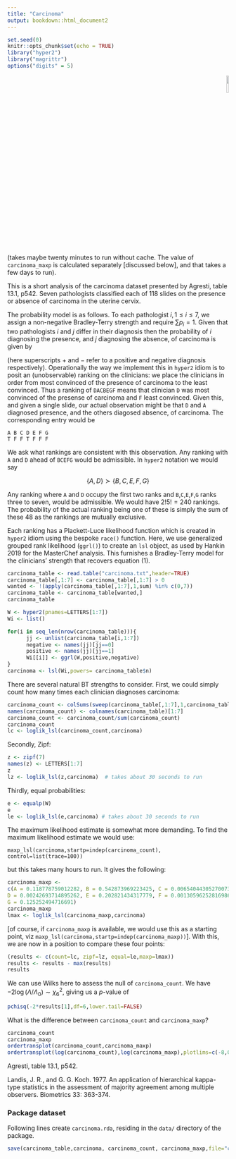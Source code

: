 ```yaml
---
title: "Carcinoma"
output: bookdown::html_document2
---
```


```r
set.seed(0)
knitr::opts_chunk$set(echo = TRUE)
library("hyper2")
library("magrittr")
options("digits" = 5)
```

<p style="text-align: right;">
![](`r system.file("help/figures/hyper2.png", package = "hyper2")`){width=10%}
</p>


(takes maybe twenty minutes to run without cache.  The value of
`carcinoma_maxp` is calculated separately [discussed below], and that
takes a few days to run).

This is a short analysis of the carcinoma dataset presented by
Agresti, table 13.1, p542.  Seven pathologists classified each of 118
slides on the presence or absence of carcinoma in the uterine
cervix.  

The probability model is as follows.  To each pathologist $i,1\leq i
\leq 7$, we assign a non-negative Bradley-Terry strength and require
$\sum p_i=1$.  Given that two pathologists $i$ and $j$ differ in their
diagnosis then the probability of $i$ diagnosing the presence, and $j$
diagnosing the absence, of carcinoma is given by

\begin{equation}\tag{1}
\operatorname{Prob}(i^+,j^-) = \frac{p_i}{p_i+p_j},\qquad
\operatorname{Prob}(i^-,j^+) = \frac{p_j}{p_i+p_j}
\end{equation}

(here superscripts $+$ and $-$ refer to a positive and negative
diagnosis respectively).  Operationally the way we implement this in
`hyper2` idiom is to posit an (unobservable) ranking on the
clinicians: we place the clinicians in order from most convinced of
the presence of carcinoma to the least convinced.  Thus a ranking of
`DACBEGF` means that clinician `D` was most convinced of the presense
of carcinoma and `F` least convinced.  Given this, and given a single
slide, our actual observation might be that `D` and `A` diagnosed
presence, and the others diagosed absence, of carcinoma.  The
corresponding entry would be

```
A B C D E F G
T F F T F F F
```

We ask what rankings are consistent with this observation.  Any
ranking with `A` and `D` ahead of `BCEFG` would be admissible.  In
`hyper2` notation we would say

$$\left\lbrace A,D\right\rbrace\succ\left\lbrace B,C,E,F,G\right\rbrace$$

Any ranking where `A` and `D` occupy the first two ranks and
`B`,`C`,`E`,`F`,`G` ranks three to seven, would be admissible.  We
would have $2!5!=240$ rankings.  The probability of the actual ranking
being one of these is simply the sum of these 48 as the rankings are
mutually exclusive.

Each ranking has a Plackett-Luce likelihood function which is created
in `hyper2` idiom using the bespoke `race()` function.  Here, we use
generalized grouped rank likelihood (`ggrl()`) to create an `lsl`
object, as used by Hankin 2019 for the MasterChef analysis.  This
furnishes a Bradley-Terry model for the clinicians' strength that
recovers equation (1).


```r
carcinoma_table <- read.table("carcinoma.txt",header=TRUE)
carcinoma_table[,1:7] <- carcinoma_table[,1:7] > 0
wanted <- !(apply(carcinoma_table[,1:7],1,sum) %in% c(0,7))
carcinoma_table <- carcinoma_table[wanted,]
carcinoma_table
```

```r
W <- hyper2(pnames=LETTERS[1:7])
Wi <- list()

for(i in seq_len(nrow(carcinoma_table))){
      jj <- unlist(carcinoma_table[i,1:7])
      negative <- names(jj)[jj==0]
      positive <- names(jj)[jj==1]
      Wi[[i]] <- ggrl(W,positive,negative)
}
carcinoma <- lsl(Wi,powers= carcinoma_table$n)
```

There are several natural BT strengths to consider.  First, we could
simply count how many times each clinician diagnoses carcinoma:

```r
carcinoma_count <- colSums(sweep(carcinoma_table[,1:7],1,carcinoma_table$n,"*"))
names(carcinoma_count) <- colnames(carcinoma_table)[1:7]
carcinoma_count <- carcinoma_count/sum(carcinoma_count)
carcinoma_count
lc <- loglik_lsl(carcinoma_count,carcinoma)
```

Secondly, Zipf:


```r
z <- zipf(7)
names(z) <- LETTERS[1:7]
z
lz <- loglik_lsl(z,carcinoma)  # takes about 30 seconds to run
```

Thirdly, equal probabilities:


```r
e <- equalp(W)
e
le <- loglik_lsl(e,carcinoma) # takes about 30 seconds to run
```

The maximum likelihood estimate is somewhat more demanding.  To find
the maximum likelihood estimate we would use:

`maxp_lsl(carcinoma,startp=indep(carcinoma_count), control=list(trace=100))`


but this takes many hours to run.  It gives the following:


```r
carcinoma_maxp <- 
c(A = 0.118778759012282, B = 0.542873969223425, C = 0.00654044305270073, 
D = 0.00242693714895262, E = 0.202821434317779, F = 0.00130596252816986, 
G = 0.125252494716691)
carcinoma_maxp
lmax <- loglik_lsl(carcinoma_maxp,carcinoma)
```

[of course, if `carcinoma_maxp` is available, we would use this as a
starting point, viz
`maxp_lsl(carcinoma,startp=indep(carcinoma_maxp))`].  With this, we
are now in a position to compare these four points:

```r
(results <- c(count=lc, zipf=lz, equal=le,maxp=lmax))
results <- results - max(results)
results
```

We can use Wilks here to assess the null of `carcinoma_count`.  We
have $-2\log(\Lambda/\Lambda_0)\sim\chi^2_6$, giving us a $p$-value of

```r
pchisq(-2*results[1],df=6,lower.tail=FALSE)
```


What is the difference between `carcinoma_count` and `carcinoma_maxp`?


```r
carcinoma_count
carcinoma_maxp
ordertransplot(carcinoma_count,carcinoma_maxp)
ordertransplot(log(carcinoma_count),log(carcinoma_maxp),plotlims=c(-8,0))
```

Agresti, table 13.1, p542.



Landis, J. R., and G. G. Koch. 1977. An application of hierarchical
kappa-type statistics in the assessment of majority agreement among
multiple observers. Biometrics 33: 363-374.

### Package dataset {-}

Following lines create `carcinoma.rda`, residing in the `data/`
directory of the package.


```r
save(carcinoma_table,carcinoma, carcinoma_count, carcinoma_maxp,file="carcinoma.rda")
```


